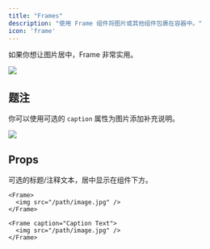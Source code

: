 ```yaml
---
title: "Frames"
description: "使用 Frame 组件将图片或其他组件包裹在容器中。"
icon: 'frame'
---
```


如果你想让图片居中，Frame 非常实用。

<Frame>
  <img src="https://mintlify-assets.b-cdn.net/yellowstone.jpeg" />
</Frame>

## 题注

你可以使用可选的 `caption` 属性为图片添加补充说明。

<Frame caption="优胜美地国家公园每年接待超过 350 万名游客">
  <img src="https://mintlify-assets.b-cdn.net/yosemite.jpg" />
</Frame>

## Props

<ResponseField name="caption" type="string">
  可选的标题/注释文本，居中显示在组件下方。
</ResponseField>

<RequestExample>

```mdx Frame
<Frame>
  <img src="/path/image.jpg" />
</Frame>
```

```mdx Frame with Captions
<Frame caption="Caption Text">
  <img src="/path/image.jpg" />
</Frame>
```

</RequestExample>
